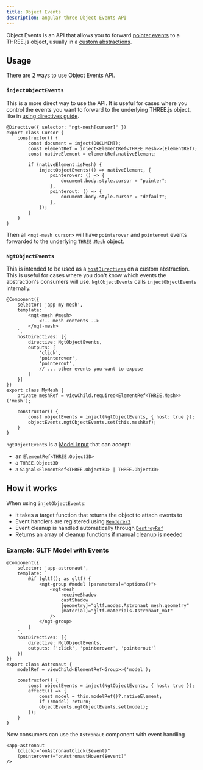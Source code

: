 ```yaml
---
title: Object Events
description: angular-three Object Events API
---
```


Object Events is an API that allows you to forward [pointer events](/learn/basics/handling-events) to a THREE.js object, usually in a [custom abstractions](/learn/advanced/abstractions).

## Usage

There are 2 ways to use Object Events API.

### `injectObjectEvents`

This is a more direct way to use the API. It is useful for cases where you control the events you want to forward to the underlying THREE.js object, like in [using directives guide](/learn/advanced/using-directives).

```angular-ts
@Directive({ selector: "ngt-mesh[cursor]" })
export class Cursor {
    constructor() {
        const document = inject(DOCUMENT);
        const elementRef = inject<ElementRef<THREE.Mesh>>(ElementRef);
        const nativeElement = elementRef.nativeElement;

        if (nativeElement.isMesh) {
            injectObjectEvents(() => nativeElement, {
                pointerover: () => {
                    document.body.style.cursor = "pointer";
                },
                pointerout: () => {
                    document.body.style.cursor = "default";
                },
            });
        }
    }
}
```

Then all `<ngt-mesh cursor>` will have `pointerover` and `pointerout` events forwarded to the underlying `THREE.Mesh` object.

### `NgtObjectEvents`

This is intended to be used as a [`hostDirectives`](https://angular.dev/guide/directives/directive-composition-api) on a custom abstraction. This is useful for cases where you don't know which events the abstraction's consumers will use. `NgtObjectEvents` calls `injectObjectEvents` internally.

```angular-ts
@Component({
    selector: 'app-my-mesh',
    template: `
        <ngt-mesh #mesh>
            <!-- mesh contents -->
        </ngt-mesh>
    `,
    hostDirectives: [{
        directive: NgtObjectEvents,
        outputs: [
            'click',
            'pointerover',
            'pointerout',
            // ... other events you want to expose
        ]
    }]
})
export class MyMesh {
    private meshRef = viewChild.required<ElementRef<THREE.Mesh>>('mesh');

    constructor() {
        const objectEvents = inject(NgtObjectEvents, { host: true });
        objectEvents.ngtObjectEvents.set(this.meshRef);
    }
}
```

`ngtObjectEvents` is a [Model Input](https://angular.dev/guide/components/inputs#model-inputs) that can accept:

- an `ElementRef<THREE.Object3D>`
- a `THREE.Object3D`
- a `Signal<ElementRef<THREE.Object3D> | THREE.Object3D>`

## How it works

When using `injetObjectEvents`:

- It takes a target function that returns the object to attach events to
- Event handlers are registered using [`Renderer2`](https://angular.dev/api/core/Renderer2)
- Event cleanup is handled automatically through [`DestroyRef`](https://angular.dev/api/core/DestroyRef)
- Returns an array of cleanup functions if manual cleanup is needed

### Example: GLTF Model with Events

```angular-ts
@Component({
    selector: 'app-astronaut',
    template: `
        @if (gltf(); as gltf) {
            <ngt-group #model [parameters]="options()">
                <ngt-mesh
                    receiveShadow
                    castShadow
                    [geometry]="gltf.nodes.Astronaut_mesh.geometry"
                    [material]="gltf.materials.Astronaut_mat"
                />
            </ngt-group>
        }
    `,
    hostDirectives: [{
        directive: NgtObjectEvents,
        outputs: ['click', 'pointerover', 'pointerout']
    }]
})
export class Astronaut {
    modelRef = viewChild<ElementRef<Group>>('model');

    constructor() {
        const objectEvents = inject(NgtObjectEvents, { host: true });
        effect(() => {
            const model = this.modelRef()?.nativeElement;
            if (!model) return;
            objectEvents.ngtObjectEvents.set(model);
        });
    }
}
```

Now consumers can use the `Astronaut` component with event handling

```angular-html
<app-astronaut
    (click)="onAstronautClick($event)"
    (pointerover)="onAstronautHover($event)"
/>
```
